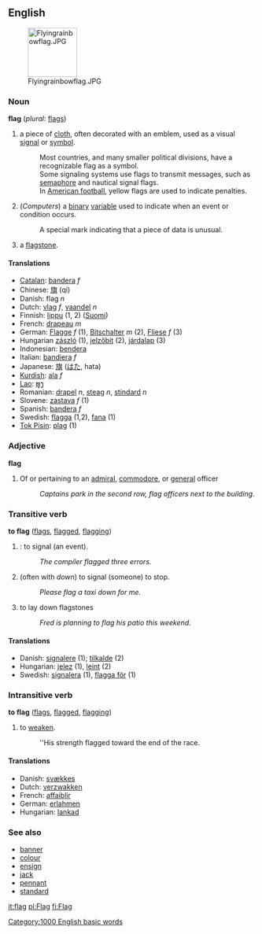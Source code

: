 {{Commons}}
== English ==
[[Image:Flyingrainbowflag.JPG|100px]]
=== Noun ===
'''flag'''  (''plural:'' [[flags]])
# a piece of [[cloth]], often decorated with an emblem, used as a visual [[signal]] or [[symbol]].
#: Most countries, and many smaller political divisions, have a recognizable flag as a symbol.
#: Some signaling systems use flags to transmit messages, such as [[semaphore]] and nautical signal flags.
#: In [[American football]], yellow flags are used to indicate penalties.
# (''Computers'') a [[binary]] [[variable]] used to indicate when an event or condition occurs.
#:A special mark indicating that a piece of data is unusual.
# a [[flagstone]].

==== Translations ====
*[[Catalan]]: [[bandera]] ''f''
*Chinese: [[旗]] (qí)
*Danish: flag ''n''
*Dutch: [[vlag]] ''f'', [[vaandel]] ''n''
*Finnish: [[lippu]] (1, 2) ([[:fi:lippu|Suomi]])
*French: [[drapeau]] ''m''
*German: [[Flagge]] ''f'' (1), [[Bitschalter]] ''m'' (2), [[Fliese]] ''f'' (3)
*Hungarian [[zászló]] (1), [[jelzőbit]] (2), [[járdalap]] (3)
*Indonesian: [[bendera]]
*Italian: [[bandiera]] ''f''
*Japanese: [[旗]] ([[はた]], hata)
*[[Kurdish]]: [[ala]] ''f''
*[[Lao]]: [[ທຸງ]]
*Romanian: [[drapel]] ''n'', [[steag]] ''n'', [[stindard]] ''n''
*Slovene: [[zastava]] ''f'' (1)
*Spanish: [[bandera]] ''f''
*Swedish: [[flagga]] (1,2), [[fana]] (1)
*[[Tok Pisin]]: [[plag]] (1)

=== Adjective ===
'''flag'''
# Of or pertaining to an [[admiral]], [[commodore]], or [[general]] officer
#:''Captains park in the second row, flag officers next to the building.''

=== Transitive verb ===
'''to flag'''  ([[flags]], [[flagged]], [[flagging]])
# {{cattag|computing}}: to signal (an event).
#: ''The compiler flagged three errors.''
# (often with ''down'') to signal (someone) to stop.
#: ''Please flag a taxi down for me.''
# to lay down flagstones
#: ''Fred is planning to flag his patio this weekend.''

==== Translations ====
*Danish: [[signalere]] (1); [[tilkalde]] (2)
*Hungarian: [[jelez]] (1), [[leint]] (2)
*Swedish: [[signalera]] (1), [[flagga för]] (1)

=== Intransitive verb ===
'''to flag'''  ([[flags]], [[flagged]], [[flagging]])
# to [[weaken]].
#: ''His strength flagged toward the end of the race.

==== Translations ====
*Danish: [[svækkes]]
*Dutch: [[verzwakken]]
*French: [[affaiblir]]
*German: [[erlahmen]]
*Hungarian: [[lankad]]

=== See also ===
*[[banner]]
*[[colour]]
*[[ensign]]
*[[jack]]
*[[pennant]]
*[[standard]]

[[Category:1000 English basic words]]

[[it:flag]]
[[pl:Flag]]
[[fi:Flag]]
